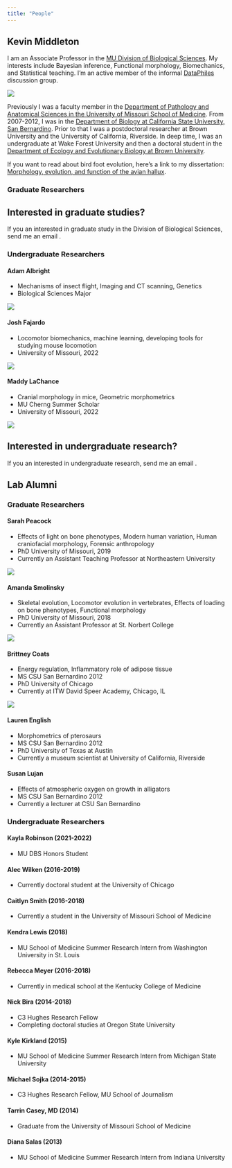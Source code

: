 ```yaml
---
title: "People"
---
```


<link rel="stylesheet" href="https://cdn.jsdelivr.net/gh/jpswalsh/academicons@1/css/academicons.min.css">

<script src="https://kit.fontawesome.com/25264fd477.js" crossorigin="anonymous"></script>

## Kevin Middleton

[<i class="fa-solid fa-envelope fa-2x"></i>](mailto:middletonk@missouri.edu) [<i class="ai ai-google-scholar-square ai-2x"></i>](https://scholar.google.com/citations?user=Ziha7x8AAAAJ) [<i class="ai ai-orcid-square ai-2x"></i>](https://orcid.org/0000-0003-4704-1064) [<i class="ai ai-pubmed-square ai-2x"></i>](https://www.ncbi.nlm.nih.gov/myncbi/kevin.middleton.1/bibliography/public/) [<i class="fa-brands fa-square-github fa-2x"></i>](https://github.com/Middleton-Lab) [<i class="fa-brands fa-github-alt fa-2x"></i>](https://github.com/kmiddleton) [<i class="ai ai-osf-square ai-2x"></i>](https://osf.io/fbh2k/)

::: {layout-ncol=2}

I am an Associate Professor in the [MU Division of Biological Sciences](https://biology.missouri.edu/). My interests include Bayesian inference, Functional morphology, Biomechanics, and Statistical teaching. I'm an active member of the informal  [DataPhiles](https://elizabethking.org/dataphiles/) discussion group.

![](images/middleton.png){fig-alt="Photo of bicyclist wearing winter clothing."}

:::

Previously I was a faculty member in the [Department of Pathology and Anatomical Sciences in the University of Missouri School of Medicine](https://medicine.missouri.edu/departments/pathology-and-anatomical-sciences). From 2007-2012, I was in the [Department of Biology at California State University, San Bernardino](http://biology.csusb.edu/). Prior to that I was a postdoctoral researcher at Brown University and the University of California, Riverside. In deep time, I was an undergraduate at Wake Forest University and then a doctoral student in the [Department of Ecology and Evolutionary Biology at Brown University](http://www.brown.edu/academics/ecology-and-evolutionary-biology/). 

If you want to read about bird foot evolution, here's a link to my dissertation: [Morphology, evolution, and function of the avian hallux](http://www.worldcat.org/title/morphology-evolution-and-function-of-the-avian-hallux/oclc/54004056).

### Graduate Researchers

:::{.callout-note icon=false}

## Interested in graduate studies?

If you an interested in graduate study in the Division of Biological Sciences, send me an email [<i class="fa-solid fa-envelope fa-1x"></i>](mailto:middletonk@missouri.edu).

:::


### Undergraduate Researchers

#### Adam Albright

::: {layout-ncol=2}

- Mechanisms of insect flight, Imaging and CT scanning, Genetics
- Biological Sciences Major

![](images/albright.png)
:::

#### Josh Fajardo 

::: {layout-ncol=2}

- Locomotor biomechanics, machine learning, developing tools for studying mouse locomotion
- University of Missouri, 2022

![](images/fajardo.jpg)
:::

#### Maddy LaChance

::: {layout-ncol=2}

- Cranial morphology in mice, Geometric morphometrics
- MU Cherng Summer Scholar
- University of Missouri, 2022

![](images/lachance.jpg)
:::

:::{.callout-note icon=false}

## Interested in undergraduate research?

If you an interested in undergraduate research, send me an email [<i class="fa-solid fa-envelope fa-1x"></i>](mailto:middletonk@missouri.edu).

:::

## Lab Alumni

### Graduate Researchers

#### Sarah Peacock

::: {layout-ncol=2}

- Effects of light on bone phenotypes, Modern human variation, Human craniofacial morphology, Forensic anthropology
- PhD University of Missouri, 2019
- Currently an Assistant Teaching Professor at Northeastern University

![](images/peacock.jpg)
:::


#### Amanda Smolinsky

::: {layout-ncol=2}

- Skeletal evolution, Locomotor evolution in vertebrates, Effects of loading on bone phenotypes, Functional morphology
- PhD University of Missouri, 2018
- Currently an Assistant Professor at St. Norbert College

![](images/smolinsky.jpg)
:::

#### Brittney Coats

::: {layout-ncol=2}

- Energy regulation, Inflammatory role of adipose tissue
- MS CSU San Bernardino 2012
- PhD University of Chicago
- Currently at ITW David Speer Academy, Chicago, IL

![](images/coats.jpg)
:::

#### Lauren English

[<i class="ai ai-orcid-square ai-2x"></i>](https://orcid.org/0000-0002-4440-1485)

::: {layout-ncol=2}

- Morphometrics of pterosaurs
- MS CSU San Bernardino 2012
- PhD University of Texas at Austin
- Currently a museum scientist at University of California, Riverside

:::

#### Susan Lujan

::: {layout-ncol=2}

- Effects of atmospheric oxygen on growth in alligators
- MS CSU San Bernardino 2012
- Currently a lecturer at CSU San Bernardino

:::


### Undergraduate Researchers

#### Kayla Robinson (2021-2022)

- MU DBS Honors Student

#### Alec Wilken (2016-2019)

- Currently doctoral student at the University of Chicago

#### Caitlyn Smith (2016-2018)

- Currently a student in the University of Missouri School of Medicine

#### Kendra Lewis (2018)

- MU School of Medicine Summer Research Intern from Washington University in St. Louis

#### Rebecca Meyer (2016-2018)

- Currently in medical school at the Kentucky College of Medicine

#### Nick Bira (2014-2018) [<i class="fa-solid fa-globe"></i>](https://sites.google.com/oregonstate.edu/nicholasbira/) [<i class="ai ai-google-scholar-square ai-1x"></i>](https://scholar.google.com/citations?user=-J8YrdAAAAAJ&hl=en) [<i class="fa-brands fa-linkedin"></i>](https://www.linkedin.com/in/nicholasbira)

- C3 Hughes Research Fellow
- Completing doctoral studies at Oregon State University

#### Kyle Kirkland (2015)

- MU School of Medicine Summer Research Intern from Michigan State University

#### Michael Sojka (2014-2015) [<i class="fa-solid fa-globe"></i>](https://www.michaelsojka.com/home) [<i class="fa-brands fa-linkedin"></i>](https://www.linkedin.com/in/sojkamichael/)

- C3 Hughes Research Fellow, MU School of Journalism

#### Tarrin Casey, MD (2014)

- Graduate from the University of Missouri School of Medicine

#### Diana Salas (2013)

- MU School of Medicine Summer Research Intern from Indiana University
